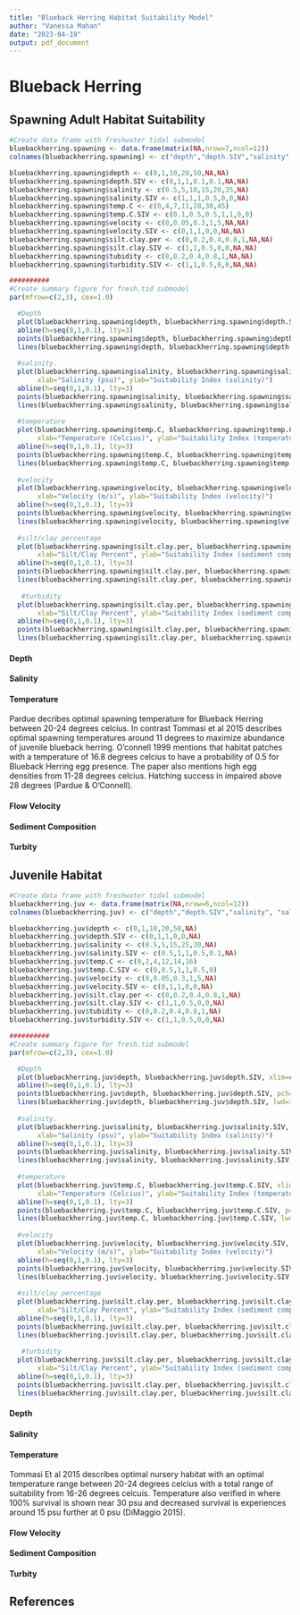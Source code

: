 ```yaml
---
title: "Blueback Herring Habitat Suitability Model"
author: "Vanessa Mahan"
date: "2023-04-19"
output: pdf_document
---
```

# Blueback Herring

## Spawning Adult Habitat Suitability

```r
#Create data frame with freshwater tidal submodel
bluebackherring.spawning <- data.frame(matrix(NA,nrow=7,ncol=12))
colnames(bluebackherring.spawning) <- c("depth","depth.SIV","salinity", "salinity.SIV", "temp.C", "temp.C.SIV","velocity","velocity.SIV","silt.clay.per","silt.clay.SIV","tubidity","turbidity.SIV")

bluebackherring.spawning$depth <- c(0,1,10,20,50,NA,NA)
bluebackherring.spawning$depth.SIV <- c(0,1,1,0.1,0.1,NA,NA)
bluebackherring.spawning$salinity <- c(0.5,5,10,15,20,35,NA)
bluebackherring.spawning$salinity.SIV <- c(1,1,1,0.5,0,0,NA)
bluebackherring.spawning$temp.C <- c(0,4,7,11,28,30,45)
bluebackherring.spawning$temp.C.SIV <- c(0.1,0.5,0.5,1,1,0,0)
bluebackherring.spawning$velocity <- c(0,0.05,0.3,1,5,NA,NA)
bluebackherring.spawning$velocity.SIV <- c(0,1,1,0,0,NA,NA)
bluebackherring.spawning$silt.clay.per <- c(0,0.2,0.4,0.8,1,NA,NA)
bluebackherring.spawning$silt.clay.SIV <- c(1,1,0.5,0,0,NA,NA)
bluebackherring.spawning$tubidity <- c(0,0.2,0.4,0.8,1,NA,NA)
bluebackherring.spawning$turbidity.SIV <- c(1,1,0.5,0,0,NA,NA)

##########
#Create summary figure for fresh.tid submodel
par(mfrow=c(2,3), cex=1.0)

  #Depth
  plot(bluebackherring.spawning$depth, bluebackherring.spawning$depth.SIV, xlim=c(0,100), ylim=c(0,1), type="l", xlab="Depth (meters)", ylab="Suitability Index (depth)")
  abline(h=seq(0,1,0.1), lty=3)
  points(bluebackherring.spawning$depth, bluebackherring.spawning$depth.SIV, pch=19, cex=2)
  lines(bluebackherring.spawning$depth, bluebackherring.spawning$depth.SIV, lwd=3)
  
  #salinity.
  plot(bluebackherring.spawning$salinity, bluebackherring.spawning$salinity.SIV, xlim=c(0,35), ylim=c(0,1), type="l",
       xlab="Salinity (psu)", ylab="Suitability Index (salinity)")
  abline(h=seq(0,1,0.1), lty=3)
  points(bluebackherring.spawning$salinity, bluebackherring.spawning$salinity.SIV, pch=19, cex=2)
  lines(bluebackherring.spawning$salinity, bluebackherring.spawning$salinity.SIV, lwd=3)
  
  #temperature
  plot(bluebackherring.spawning$temp.C, bluebackherring.spawning$temp.C.SIV, xlim=c(0,50), ylim=c(0,1), type="l",
       xlab="Temperature (Celcius)", ylab="Suitability Index (temperature)")
  abline(h=seq(0,1,0.1), lty=3)
  points(bluebackherring.spawning$temp.C, bluebackherring.spawning$temp.C.SIV, pch=19, cex=2)
  lines(bluebackherring.spawning$temp.C, bluebackherring.spawning$temp.C.SIV, lwd=3)
  
  #velocity
  plot(bluebackherring.spawning$velocity, bluebackherring.spawning$velocity.SIV, xlim=c(0,8), ylim=c(0,1), type="l",
       xlab="Velocity (m/s)", ylab="Suitability Index (velocity)")
  abline(h=seq(0,1,0.1), lty=3)
  points(bluebackherring.spawning$velocity, bluebackherring.spawning$velocity.SIV, pch=19, cex=2)
  lines(bluebackherring.spawning$velocity, bluebackherring.spawning$velocity.SIV, lwd=3)
  
  #silt/clay percentage
  plot(bluebackherring.spawning$silt.clay.per, bluebackherring.spawning$silt.clay.SIV, xlim=c(0,1), ylim=c(0,1), type="l",
       xlab="Silt/Clay Percent", ylab="Suitability Index (sediment composition)")
  abline(h=seq(0,1,0.1), lty=3)
  points(bluebackherring.spawning$silt.clay.per, bluebackherring.spawning$silt.clay.SIV, pch=19, cex=2)
  lines(bluebackherring.spawning$silt.clay.per, bluebackherring.spawning$silt.clay.SIV, lwd=3)
  
   #turbidity
  plot(bluebackherring.spawning$silt.clay.per, bluebackherring.spawning$silt.clay.SIV, xlim=c(0,1), ylim=c(0,1), type="l",
       xlab="Silt/Clay Percent", ylab="Suitability Index (sediment composition)")
  abline(h=seq(0,1,0.1), lty=3)
  points(bluebackherring.spawning$silt.clay.per, bluebackherring.spawning$silt.clay.SIV, pch=19, cex=2)
  lines(bluebackherring.spawning$silt.clay.per, bluebackherring.spawning$silt.clay.SIV, lwd=3)
```

#### Depth

#### Salinity

#### Temperature

Pardue decribes optimal spawning temperature for Blueback Herring between 20-24 degrees celcius. In contrast Tommasi et al 2015 describes optimal spawning temperatures around 11 degrees to maximize abundance of juvenile blueback herring. O'connell 1999 mentions that habitat patches with a temperature of 16.8 degrees celcius to have a probability of 0.5 for Blueback Herring egg presence. The paper also mentions high egg densities from 11-28 degrees celcius. Hatching success in impaired above 28 degrees (Pardue & O'Connell). 

#### Flow Velocity

#### Sediment Composition

#### Turbity 

## Juvenile Habitat
```r
#Create data frame with freshwater tidal submodel
bluebackherring.juv <- data.frame(matrix(NA,nrow=6,ncol=12))
colnames(bluebackherring.juv) <- c("depth","depth.SIV","salinity", "salinity.SIV", "temp.C", "temp.C.SIV","velocity","velocity.SIV","silt.clay.per","silt.clay.SIV","tubidity","turbidity.SIV")

bluebackherring.juv$depth <- c(0,1,10,20,50,NA)
bluebackherring.juv$depth.SIV <- c(0,1,1,0,0,NA)
bluebackherring.juv$salinity <- c(0.5,5,15,25,30,NA)
bluebackherring.juv$salinity.SIV <- c(0.5,1,1,0.5,0.1,NA)
bluebackherring.juv$temp.C <- c(0,2,4,12,14,16)
bluebackherring.juv$temp.C.SIV <- c(0,0.5,1,1,0.5,0)
bluebackherring.juv$velocity <- c(0,0.05,0.3,1,5,NA)
bluebackherring.juv$velocity.SIV <- c(0,1,1,0,0,NA)
bluebackherring.juv$silt.clay.per <- c(0,0.2,0.4,0.8,1,NA)
bluebackherring.juv$silt.clay.SIV <- c(1,1,0.5,0,0,NA)
bluebackherring.juv$tubidity <- c(0,0.2,0.4,0.8,1,NA)
bluebackherring.juv$turbidity.SIV <- c(1,1,0.5,0,0,NA)

##########
#Create summary figure for fresh.tid submodel
par(mfrow=c(2,3), cex=1.0)

  #Depth
  plot(bluebackherring.juv$depth, bluebackherring.juv$depth.SIV, xlim=c(0,100), ylim=c(0,1), type="l", xlab="Depth (meters)", ylab="Suitability Index (depth)")
  abline(h=seq(0,1,0.1), lty=3)
  points(bluebackherring.juv$depth, bluebackherring.juv$depth.SIV, pch=19, cex=2)
  lines(bluebackherring.juv$depth, bluebackherring.juv$depth.SIV, lwd=3)
  
  #salinity.
  plot(bluebackherring.juv$salinity, bluebackherring.juv$salinity.SIV, xlim=c(0,35), ylim=c(0,1), type="l",
       xlab="Salinity (psu)", ylab="Suitability Index (salinity)")
  abline(h=seq(0,1,0.1), lty=3)
  points(bluebackherring.juv$salinity, bluebackherring.juv$salinity.SIV, pch=19, cex=2)
  lines(bluebackherring.juv$salinity, bluebackherring.juv$salinity.SIV, lwd=3)
  
  #temperature
  plot(bluebackherring.juv$temp.C, bluebackherring.juv$temp.C.SIV, xlim=c(0,50), ylim=c(0,1), type="l",
       xlab="Temperature (Celcius)", ylab="Suitability Index (temperature)")
  abline(h=seq(0,1,0.1), lty=3)
  points(bluebackherring.juv$temp.C, bluebackherring.juv$temp.C.SIV, pch=19, cex=2)
  lines(bluebackherring.juv$temp.C, bluebackherring.juv$temp.C.SIV, lwd=3)
  
  #velocity
  plot(bluebackherring.juv$velocity, bluebackherring.juv$velocity.SIV, xlim=c(0,8), ylim=c(0,1), type="l",
       xlab="Velocity (m/s)", ylab="Suitability Index (velocity)")
  abline(h=seq(0,1,0.1), lty=3)
  points(bluebackherring.juv$velocity, bluebackherring.juv$velocity.SIV, pch=19, cex=2)
  lines(bluebackherring.juv$velocity, bluebackherring.juv$velocity.SIV, lwd=3)
  
  #silt/clay percentage
  plot(bluebackherring.juv$silt.clay.per, bluebackherring.juv$silt.clay.SIV, xlim=c(0,1), ylim=c(0,1), type="l",
       xlab="Silt/Clay Percent", ylab="Suitability Index (sediment composition)")
  abline(h=seq(0,1,0.1), lty=3)
  points(bluebackherring.juv$silt.clay.per, bluebackherring.juv$silt.clay.SIV, pch=19, cex=2)
  lines(bluebackherring.juv$silt.clay.per, bluebackherring.juv$silt.clay.SIV, lwd=3)
  
   #turbidity
  plot(bluebackherring.juv$silt.clay.per, bluebackherring.juv$silt.clay.SIV, xlim=c(0,1), ylim=c(0,1), type="l",
       xlab="Silt/Clay Percent", ylab="Suitability Index (sediment composition)")
  abline(h=seq(0,1,0.1), lty=3)
  points(bluebackherring.juv$silt.clay.per, bluebackherring.juv$silt.clay.SIV, pch=19, cex=2)
  lines(bluebackherring.juv$silt.clay.per, bluebackherring.juv$silt.clay.SIV, lwd=3)
```

#### Depth


#### Salinity


#### Temperature

Tommasi Et al 2015 describes optimal nursery habitat with an optimal temperature range between 20-24 degrees celcius with a total range of suitability from 16-26 degrees celcuis. Temperature also verified in where 100% survival is shown near 30 psu and decreased survival is experiences around 15 psu further at 0 psu (DiMaggio 2015).

#### Flow Velocity

#### Sediment Composition

#### Turbity 

## References